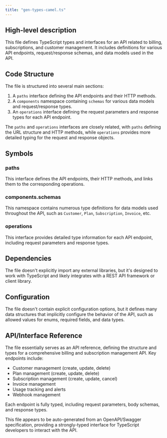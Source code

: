 ```yaml
---
title: "gen-types-camel.ts"
---
```


## High-level description

This file defines TypeScript types and interfaces for an API related to billing, subscriptions, and customer management. It includes definitions for various API endpoints, request/response schemas, and data models used in the API.

## Code Structure

The file is structured into several main sections:

1. A `paths` interface defining the API endpoints and their HTTP methods.
2. A `components` namespace containing `schemas` for various data models and request/response types.
3. An `operations` interface defining the request parameters and response types for each API endpoint.

The `paths` and `operations` interfaces are closely related, with `paths` defining the URL structure and HTTP methods, while `operations` provides more detailed typing for the request and response objects.

## Symbols

### paths

This interface defines the API endpoints, their HTTP methods, and links them to the corresponding operations.

### components.schemas

This namespace contains numerous type definitions for data models used throughout the API, such as `Customer`, `Plan`, `Subscription`, `Invoice`, etc.

### operations

This interface provides detailed type information for each API endpoint, including request parameters and response types.

## Dependencies

The file doesn't explicitly import any external libraries, but it's designed to work with TypeScript and likely integrates with a REST API framework or client library.

## Configuration

The file doesn't contain explicit configuration options, but it defines many data structures that implicitly configure the behavior of the API, such as allowed values for enums, required fields, and data types.

## API/Interface Reference

The file essentially serves as an API reference, defining the structure and types for a comprehensive billing and subscription management API. Key endpoints include:

- Customer management (create, update, delete)
- Plan management (create, update, delete)
- Subscription management (create, update, cancel)
- Invoice management
- Usage tracking and alerts
- Webhook management

Each endpoint is fully typed, including request parameters, body schemas, and response types.

This file appears to be auto-generated from an OpenAPI/Swagger specification, providing a strongly-typed interface for TypeScript developers to interact with the API.